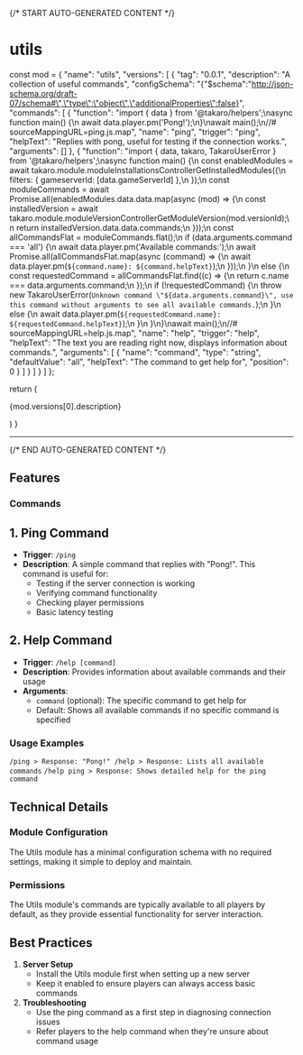{/* START AUTO-GENERATED CONTENT */}

# utils

  const mod = {
  "name": "utils",
  "versions": [
    {
      "tag": "0.0.1",
      "description": "A collection of useful commands",
      "configSchema": "{\"$schema\":\"http://json-schema.org/draft-07/schema#\",\"type\":\"object\",\"additionalProperties\":false}",
      "commands": [
        {
          "function": "import { data } from '@takaro/helpers';\nasync function main() {\n    await data.player.pm('Pong!');\n}\nawait main();\n//# sourceMappingURL=ping.js.map",
          "name": "ping",
          "trigger": "ping",
          "helpText": "Replies with pong, useful for testing if the connection works.",
          "arguments": []
        },
        {
          "function": "import { data, takaro, TakaroUserError } from '@takaro/helpers';\nasync function main() {\n    const enabledModules = await takaro.module.moduleInstallationsControllerGetInstalledModules({\n        filters: { gameserverId: [data.gameServerId] },\n    });\n    const moduleCommands = await Promise.all(enabledModules.data.data.map(async (mod) => {\n        const installedVersion = await takaro.module.moduleVersionControllerGetModuleVersion(mod.versionId);\n        return installedVersion.data.data.commands;\n    }));\n    const allCommandsFlat = moduleCommands.flat();\n    if (data.arguments.command === 'all') {\n        await data.player.pm('Available commands:');\n        await Promise.all(allCommandsFlat.map(async (command) => {\n            await data.player.pm(`${command.name}: ${command.helpText}`);\n        }));\n    }\n    else {\n        const requestedCommand = allCommandsFlat.find((c) => {\n            return c.name === data.arguments.command;\n        });\n        if (!requestedCommand) {\n            throw new TakaroUserError(`Unknown command \"${data.arguments.command}\", use this command without arguments to see all available commands.`);\n        }\n        else {\n            await data.player.pm(`${requestedCommand.name}: ${requestedCommand.helpText}`);\n        }\n    }\n}\nawait main();\n//# sourceMappingURL=help.js.map",
          "name": "help",
          "trigger": "help",
          "helpText": "The text you are reading right now, displays information about commands.",
          "arguments": [
            {
              "name": "command",
              "type": "string",
              "defaultValue": "all",
              "helpText": "The command to get help for",
              "position": 0
            }
          ]
        }
      ]
    }
  ]
};

  return (
    <div>
      <p>{mod.versions[0].description}</p>
      <Commands commands={mod.versions[0].commands} />
      <CronJobs cronJobs={mod.versions[0].cronJobs} />
      <Hooks hooks={mod.versions[0].hooks} />
      <Config configSchema={mod.versions[0].configSchema} />
    </div>
  )
}

<Module />

---
{/* END AUTO-GENERATED CONTENT */}

## Features

### Commands

## 1. Ping Command

- **Trigger**: `/ping`
- **Description**: A simple command that replies with "Pong!". This command is useful for:
    - Testing if the server connection is working
    - Verifying command functionality
    - Checking player permissions
    - Basic latency testing

## 2. Help Command

- **Trigger**: `/help [command]`
- **Description**: Provides information about available commands and their usage
- **Arguments**:
    - `command` (optional): The specific command to get help for
    - Default: Shows all available commands if no specific command is specified

### Usage Examples


`/ping > Response: "Pong!" /help > Response: Lists all available commands`
`/help ping > Response: Shows detailed help for the ping command`

## Technical Details

### Module Configuration

The Utils module has a minimal configuration schema with no required settings, making it simple to deploy and maintain.

### Permissions

The Utils module's commands are typically available to all players by default, as they provide essential functionality for server interaction.

## Best Practices

1. **Server Setup**
    - Install the Utils module first when setting up a new server
    - Keep it enabled to ensure players can always access basic commands
3. **Troubleshooting**
    - Use the ping command as a first step in diagnosing connection issues
    - Refer players to the help command when they're unsure about command usage